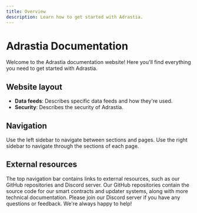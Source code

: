 ```yaml
---
title: Overview
description: Learn how to get started with Adrastia.
---
```


# Adrastia Documentation

Welcome to the Adrastia documentation website! Here you'll find everything you need to get started with Adrastia.

## Website layout

- **Data feeds**: Describes specific data feeds and how they're used.
- **Security**: Describes the security of Adrastia.

## Navigation

Use the left sidebar to navigate between sections and pages. Use the right sidebar to navigate through the sections of each page.

## External resources

The top navigation bar contains links to external resources, such as our GitHub repositories and Discord server. Our GitHub repositories contain the source code for our smart contracts and updater systems, along with more technical documentation. Please join our Discord server if you have any questions or feedback. We're always happy to help!
